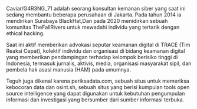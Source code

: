 
<BaseLayout title="Caviar">

  Caviar/G4R3NG_71 adalah seorang konsultan kemanan siber yang saat ini sedang membantu beberapa perusahaan di Jakarta. Pada tahun 2014 ia mendirikan Surabaya BlackHat,Dan pada 2020 menidirkan sebuah komunitas TheFallRivers untuk mewadahi individu yang tertarik dengan ethical hacking.

Saat ini aktif memberikan advokasi seputar keamanan digital di TRACE (Tim Reaksi Cepat), kolektif individu dan organisasi di bidang keamanan digital yang memberikan pendampingan terhadap kelompok berisiko tinggi di Indonesia, termasuk jurnalis, aktivis, media, organisasi masyarakat sipil, dan pembela hak asasi manusia (HAM) pada umumnya.

Teguh juga dikenal karena periksadata.com, sebuah situs untuk memeriksa kebocoran data dan osint.sh, sebuah situs yang berisi kumpulan tools open source intelligence yang dapat digunakan untuk kebutuhan pengumpulan informasi dan investigasi yang bersumber dari sumber informasi terbuka.

</BaseLayout>
